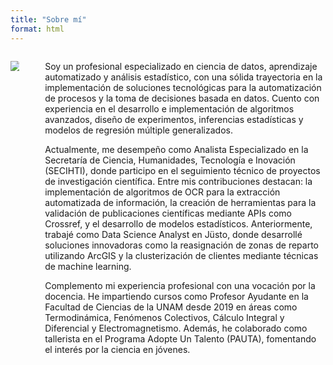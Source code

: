 ```yaml
---
title: "Sobre mí"
format: html
---
```


::: {.columns}
::: {.column width="30%"}
![](images/japt.jpeg)
:::

::: {.column width="100%" style="padding-left: 20px;"}
<p>Soy un profesional especializado en ciencia de datos, aprendizaje automatizado y análisis estadístico, con una sólida trayectoria en la implementación de soluciones tecnológicas para la automatización de procesos y la toma de decisiones basada en datos. Cuento con experiencia en el desarrollo e implementación de algoritmos avanzados, diseño de experimentos, inferencias estadísticas y modelos de regresión múltiple generalizados. </p>

<p>Actualmente, me desempeño como Analista Especializado en la Secretaría de Ciencia, Humanidades, Tecnología e Inovación (SECIHTI), donde participo en el seguimiento técnico de proyectos de investigación científica. Entre mis contribuciones destacan: la implementación de algoritmos de OCR para la extracción automatizada de información, la creación de herramientas para la validación de publicaciones científicas mediante APIs como Crossref, y el desarrollo de modelos estadísticos. Anteriormente, trabajé como Data Science Analyst en Jüsto, donde desarrollé soluciones innovadoras como la reasignación de zonas de reparto utilizando ArcGIS y la clusterización de clientes mediante técnicas de machine learning.</p>
<p>Complemento mi experiencia profesional con una vocación por la docencia. He impartiendo cursos como Profesor Ayudante en la Facultad de Ciencias de la UNAM desde 2019 en áreas como Termodinámica, Fenómenos Colectivos, Cálculo Integral y Diferencial y Electromagnetismo. Además, he colaborado como tallerista en el Programa Adopte Un Talento (PAUTA), fomentando el interés por la ciencia en jóvenes.</p>

:::
:::



  


